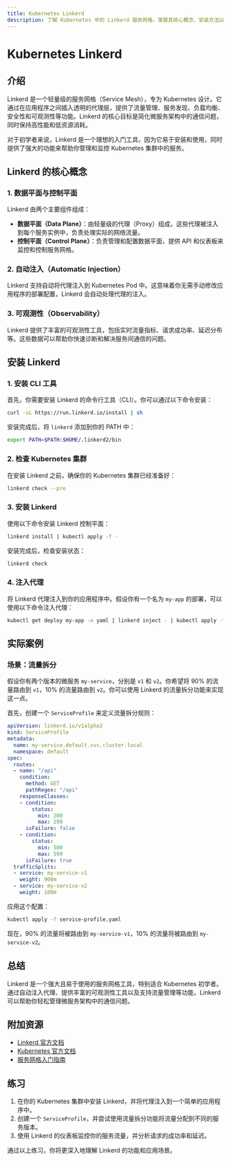```yaml
---
title: Kubernetes Linkerd
description: 了解 Kubernetes 中的 Linkerd 服务网格，掌握其核心概念、安装方法以及实际应用场景。
---
```


# Kubernetes Linkerd

## 介绍

Linkerd 是一个轻量级的服务网格（Service Mesh），专为 Kubernetes 设计。它通过在应用程序之间插入透明的代理层，提供了流量管理、服务发现、负载均衡、安全性和可观测性等功能。Linkerd 的核心目标是简化微服务架构中的通信问题，同时保持高性能和低资源消耗。

对于初学者来说，Linkerd 是一个理想的入门工具，因为它易于安装和使用，同时提供了强大的功能来帮助你管理和监控 Kubernetes 集群中的服务。

## Linkerd 的核心概念

### 1. 数据平面与控制平面

Linkerd 由两个主要组件组成：

- **数据平面（Data Plane）**：由轻量级的代理（Proxy）组成，这些代理被注入到每个服务实例中，负责处理实际的网络流量。
- **控制平面（Control Plane）**：负责管理和配置数据平面，提供 API 和仪表板来监控和控制服务网格。

### 2. 自动注入（Automatic Injection）

Linkerd 支持自动将代理注入到 Kubernetes Pod 中。这意味着你无需手动修改应用程序的部署配置，Linkerd 会自动处理代理的注入。

### 3. 可观测性（Observability）

Linkerd 提供了丰富的可观测性工具，包括实时流量指标、请求成功率、延迟分布等。这些数据可以帮助你快速诊断和解决服务间通信的问题。

## 安装 Linkerd

### 1. 安装 CLI 工具

首先，你需要安装 Linkerd 的命令行工具（CLI）。你可以通过以下命令安装：

```bash
curl -sL https://run.linkerd.io/install | sh
```

安装完成后，将 `linkerd` 添加到你的 PATH 中：

```bash
export PATH=$PATH:$HOME/.linkerd2/bin
```

### 2. 检查 Kubernetes 集群

在安装 Linkerd 之前，确保你的 Kubernetes 集群已经准备好：

```bash
linkerd check --pre
```

### 3. 安装 Linkerd

使用以下命令安装 Linkerd 控制平面：

```bash
linkerd install | kubectl apply -f -
```

安装完成后，检查安装状态：

```bash
linkerd check
```

### 4. 注入代理

将 Linkerd 代理注入到你的应用程序中。假设你有一个名为 `my-app` 的部署，可以使用以下命令注入代理：

```bash
kubectl get deploy my-app -o yaml | linkerd inject - | kubectl apply -f -
```

## 实际案例

### 场景：流量拆分

假设你有两个版本的微服务 `my-service`，分别是 `v1` 和 `v2`。你希望将 90% 的流量路由到 `v1`，10% 的流量路由到 `v2`。你可以使用 Linkerd 的流量拆分功能来实现这一点。

首先，创建一个 `ServiceProfile` 来定义流量拆分规则：

```yaml
apiVersion: linkerd.io/v1alpha2
kind: ServiceProfile
metadata:
  name: my-service.default.svc.cluster.local
  namespace: default
spec:
  routes:
  - name: "/api"
    condition:
      method: GET
      pathRegex: "/api"
    responseClasses:
    - condition:
        status:
          min: 200
          max: 299
      isFailure: false
    - condition:
        status:
          min: 500
          max: 599
      isFailure: true
  trafficSplits:
  - service: my-service-v1
    weight: 900m
  - service: my-service-v2
    weight: 100m
```

应用这个配置：

```bash
kubectl apply -f service-profile.yaml
```

现在，90% 的流量将被路由到 `my-service-v1`，10% 的流量将被路由到 `my-service-v2`。

## 总结

Linkerd 是一个强大且易于使用的服务网格工具，特别适合 Kubernetes 初学者。通过自动注入代理、提供丰富的可观测性工具以及支持流量管理等功能，Linkerd 可以帮助你轻松管理微服务架构中的通信问题。

## 附加资源

- [Linkerd 官方文档](https://linkerd.io/docs/)
- [Kubernetes 官方文档](https://kubernetes.io/docs/home/)
- [服务网格入门指南](https://servicemesh.es/)

## 练习

1. 在你的 Kubernetes 集群中安装 Linkerd，并将代理注入到一个简单的应用程序中。
2. 创建一个 `ServiceProfile`，并尝试使用流量拆分功能将流量分配到不同的服务版本。
3. 使用 Linkerd 的仪表板监控你的服务流量，并分析请求的成功率和延迟。

通过以上练习，你将更深入地理解 Linkerd 的功能和应用场景。